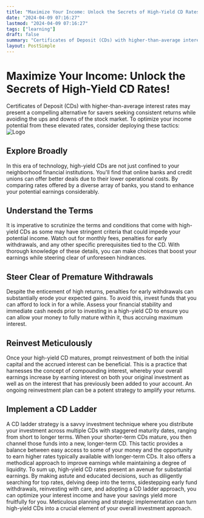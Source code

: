 ```yaml
---
title: "Maximize Your Income: Unlock the Secrets of High-Yield CD Rates!"
date: "2024-04-09 07:16:27"
lastmod: "2024-04-09 07:16:27"
tags: ["learning"]
draft: false
summary: "Certificates of Deposit (CDs) with higher-than-average interest rates may present a compelling alternative for savers seeking consistent returns while avoiding the ups and downs of the stock market. To optimize your income potential from these elevated rates, consider deploying these tactics:"
layout: PostSimple
---
```

# Maximize Your Income: Unlock the Secrets of High-Yield CD Rates!
Certificates of Deposit (CDs) with higher-than-average interest rates may present a compelling alternative for savers seeking consistent returns while avoiding the ups and downs of the stock market. To optimize your income potential from these elevated rates, consider deploying these tactics:
<img alt="Logo" class="lazyImg" data-src="https://cdn.seniorsselection.com/upload-logo/maximize-your-income-unlock-the-secrets-of-high-yield-cd-rates.webp" src="/statics/image/loading.webp"/>
## Explore Broadly
In this era of technology, high-yield CDs are not just confined to your neighborhood financial institutions. You'll find that online banks and credit unions can offer better deals due to their lower operational costs. By comparing rates offered by a diverse array of banks, you stand to enhance your potential earnings considerably.
## Understand the Terms
It is imperative to scrutinize the terms and conditions that come with high-yield CDs as some may have stringent criteria that could impede your potential income. Watch out for monthly fees, penalties for early withdrawals, and any other specific prerequisites tied to the CD. With thorough knowledge of these details, you can make choices that boost your earnings while steering clear of unforeseen hindrances.
## Steer Clear of Premature Withdrawals
Despite the enticement of high returns, penalties for early withdrawals can substantially erode your expected gains. To avoid this, invest funds that you can afford to lock in for a while. Assess your financial stability and immediate cash needs prior to investing in a high-yield CD to ensure you can allow your money to fully mature within it, thus accruing maximum interest.
## Reinvest Meticulously
Once your high-yield CD matures, prompt reinvestment of both the initial capital and the accrued interest can be beneficial. This is a practice that harnesses the concept of compounding interest, whereby your overall earnings increase by earning interest on both your original investment as well as on the interest that has previously been added to your account. An ongoing reinvestment plan can be a potent strategy to amplify your returns.
## Implement a CD Ladder
A CD ladder strategy is a savvy investment technique where you distribute your investment across multiple CDs with staggered maturity dates, ranging from short to longer terms. When your shorter-term CDs mature, you then channel those funds into a new, longer-term CD. This tactic provides a balance between easy access to some of your money and the opportunity to earn higher rates typically available with longer-term CDs. It also offers a methodical approach to improve earnings while maintaining a degree of liquidity.
To sum up, high-yield CD rates present an avenue for substantial earnings. By making astute and educated decisions, such as diligently searching for top rates, delving deep into the terms, sidestepping early fund withdrawals, reinvesting with care, and adopting a CD ladder approach, you can optimize your interest income and have your savings yield more fruitfully for you. Meticulous planning and strategic implementation can turn high-yield CDs into a crucial element of your overall investment approach.
        